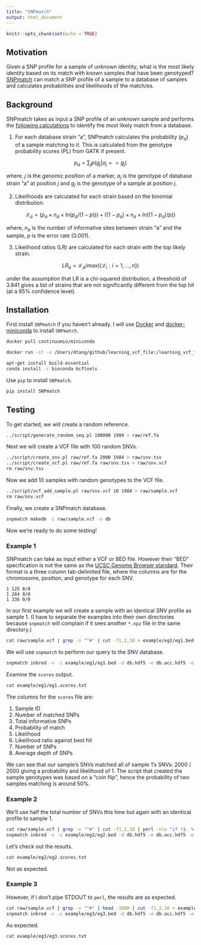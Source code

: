 ```yaml
---
title: "SNPmatch"
output: html_document
---
```


```r
knitr::opts_chunk$set(echo = TRUE)
```

## Motivation

Given a SNP profile for a sample of unknown identity, what is the most likely identity based on its match with known samples that have been genotyped? [SNPmatch](https://github.com/Gregor-Mendel-Institute/SNPmatch) can match a SNP profile of a sample to a database of samples and calculates probabilities and likelihoods of the match/es.

## Background

SNPmatch takes as input a SNP profile of an unknown sample and performs the [following calculations](https://www.ncbi.nlm.nih.gov/pubmed/29257129) to identify the most likely match from a database.

1. For each database strain "a", SNPmatch calculates the probability ($p_a$) of a sample matching to it. This is calculated from the genotype probability scores (PL) from GATK if present.

$$
p_a = \sum_{j} p(g_j | a_j == g_j)
$$

where, $j$ is the genomic position of a marker, $a_j$ is the genotype of database strain "a" at position $j$ and $g_j$ is the genotype of a sample at position $j$.

2. Likelihoods are calculated for each strain based on the binomial distribution.

$$
\mathcal{L}_{a} = (p_a \times n_a \times ln(p_a / (1 - p))) + ((1 - p_a) \times n_a \times ln((1 - p_a)/p))
$$

where, $n_a$ is the number of informative sites between strain "a" and the sample, $p$ is the error rate (0.001).

3. Likelihood ratios (LR) are calculated for each strain with the top likely strain.

$$
LR_{a} = \mathcal{L}_a / max(\{\mathcal{L}_i : i = 1, \dots, n\})
$$

under the assumption that LR is a chi-squared distribution, a threshold of 3.841 gives a list of strains that are not significantly different from the top hit (at a 95% confidence level).

## Installation

First install `SNPmatch` if you haven't already. I will use [Docker](https://github.com/davetang/learning_docker) and [docker-miniconda](https://hub.docker.com/r/continuumio/miniconda/) to install `SNPmatch`.

```bash
docker pull continuumio/miniconda

docker run -it -v /Users/dtang/github/learning_vcf_file:/learning_vcf_file continuumio/miniconda /bin/bash

apt-get install build-essential
conda install -c bioconda bcftools
```

Use `pip` to install `SNPmatch`.

```bash
pip install SNPmatch
```

## Testing

To get started, we will create a random reference.

```bash
../script/generate_random_seq.pl 100000 1984 > raw/ref.fa
```

Next we will create a VCF file with 100 random SNVs.

```bash
../script/create_snv.pl raw/ref.fa 2000 1984 > raw/snv.tsv
../script/create_vcf.pl raw/ref.fa raw/snv.tsv > raw/snv.vcf
rm raw/snv.tsv
```

Now we add 10 samples with random genotypes to the VCF file.

```bash
../script/vcf_add_sample.pl raw/snv.vcf 10 1984 > raw/sample.vcf
rm raw/snv.vcf
```

Finally, we create a SNPmatch database.

```bash
snpmatch makedb -i raw/sample.vcf -o db
```

Now we're ready to do some testing!

### Example 1

SNPmatch can take as input either a VCF or BED file. However their "BED" specification is not the same as the [UCSC Genome Browser standard](https://genome.ucsc.edu/FAQ/FAQformat.html#format1). Their format is a three column tab-delimited file, where the columns are for the chromosome, position, and genotype for each SNV.

```
1 125 0/0
1 284 0/0
1 336 0/0
```

In our first example we will create a sample with an identical SNV profile as sample 1. (I have to separate the examples into their own directories because `snpmatch` will complain if it sees another `*.npz` file in the same directory.)

```bash
cat raw/sample.vcf | grep -v "^#" | cut -f1,2,10 > example/eg1/eg1.bed
```

We will use `snpmatch` to perform our query to the SNV database.

```bash
snpmatch inbred -v -i example/eg1/eg1.bed -d db.hdf5 -e db.acc.hdf5 -o example/eg1/eg1
```

Examine the `scores` output.

```bash
cat example/eg1/eg1.scores.txt
```

The columns for the `scores` file are:

1. Sample ID
2. Number of matched SNPs
3. Total informative SNPs
4. Probability of match
5. Likelihood
6. Likelihood ratio against best hit
7. Number of SNPs
8. Average depth of SNPs

We can see that our sample's SNVs matched all of sample 1's SNVs: 2000 / 2000 giving a probability and likelihood of 1. The script that created the sample genotypes was based on a "coin flip", hence the probability of two samples matching is around 50%.

### Example 2

We'll use half the total number of SNVs this time but again with an identical profile to sample 1.

```bash
cat raw/sample.vcf | grep -v "^#" | cut -f1,2,10 | perl -nle "if ($. % 2 == 0){ print }" > example/eg2/eg2.bed
snpmatch inbred -v -i example/eg2/eg2.bed -d db.hdf5 -e db.acc.hdf5 -o example/eg2/eg2
```

Let's check out the results.

```bash
cat example/eg2/eg2.scores.txt
```

Not as expected.

### Example 3

However, if I don't pipe STDOUT to `perl`, the results are as expected.

```bash
cat raw/sample.vcf | grep -v "^#" | head -1000 | cut -f1,2,10 > example/eg3/eg3.bed
snpmatch inbred -v -i example/eg3/eg3.bed -d db.hdf5 -e db.acc.hdf5 -o example/eg3/eg3
```

As expected.

```bash
cat example/eg3/eg3.scores.txt
```

